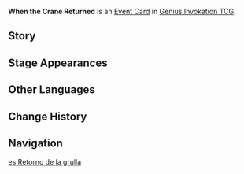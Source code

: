 {{Genius Invokation TCG Infobox
|id        = 332007
|image     = When the Crane Returned Event Card.png
|type      = Event Card
|effect    = '''The next time you use a Skill:''' Switch your next character in to be the active character.
|matching  = 1
|source1   = [[Genius Invokation TCG Starter Deck]]
|source2   = {{Sold By}}
|features  = Shenhe
}}
'''When the Crane Returned''' is an [[Event Card]] in [[Genius Invokation TCG]].

==Story==
{{Description|"The crane once returned, and once, she was spurned, she turned, and left alone; now, she might be found, with friends all around, to whom she is bound — a home."|title=When the Crane Returned}}

==Stage Appearances==
{{Genius Invokation TCG Stage Appearances}}

==Other Languages==
{{Other Languages
|en      = When the Crane Returned
|zhs     = 鹤归之时
|zhs_rm  = Hè Guī zhī Shí
|zht     = 鶴歸之時
|zht_rm  = Hè Guī zhī Shí
|zh_tl   = When the Crane Returned
|ja      = 鶴の帰郷
|ja_rm   = Tsuru no Kikyou
|ja_tl   = The Crane's Homecoming
|ko      = 학이 돌아올 때
|ko_rm   = Hagi Doraol Ttae
|ko_tl   = When the Crane Returned
|es      = Retorno de la grulla
|es_tl   = 
|fr      = Retour de la grue
|fr_tl   = Crane's Return
|ru      = Журавль после возвращенья
|ru_tl   = Crane After Return
|th      = When the Crane Returned
|vi      = Khi Hạc Quay Về
|vi_tl   = 
|de      = Heimkehr des Kranichs
|de_tl   = Homecoming of the Crane
|id      = When the Crane Returned
|pt      = O Retorno da Garça
|pt_tl   = 
|tr      = Turna Geri Döndüğünde
|tr_tl   = 
|it      = Quando ritornò la gru
|it_tl   = When the Crane Returned
}}

==Change History==
{{Change History|3.3}}

==Navigation==
{{Genius Invokation TCG Navbox|Event Card}}

[[es:Retorno de la grulla]]